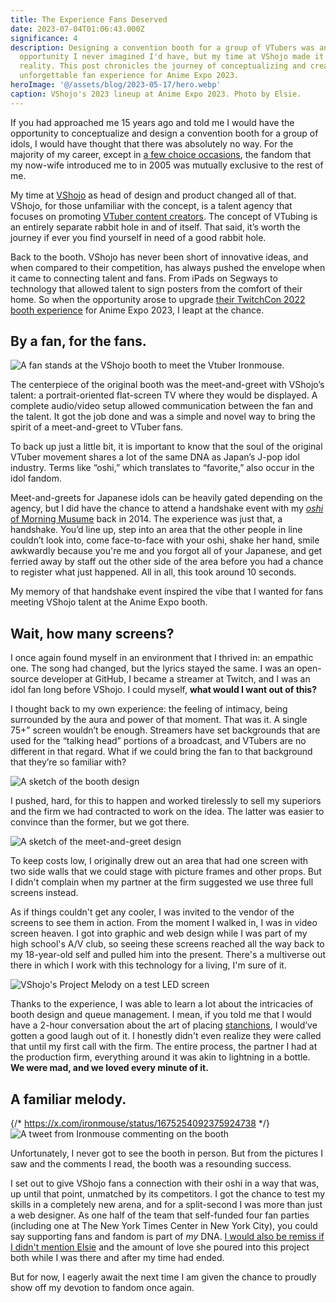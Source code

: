 ```yaml
---
title: The Experience Fans Deserved
date: 2023-07-04T01:06:43.000Z
significance: 4
description: Designing a convention booth for a group of VTubers was an
  opportunity I never imagined I'd have, but my time at VShojo made it a
  reality. This post chronicles the journey of conceptualizing and creating an
  unforgettable fan experience for Anime Expo 2023.
heroImage: '@/assets/blog/2023-05-17/hero.webp'
caption: VShojo's 2023 lineup at Anime Expo 2023. Photo by Elsie.
---
```



If you had approached me 15 years ago and told me I would have the opportunity to conceptualize and design a convention booth for a group of idols, I would have thought that there was absolutely no way. For the majority of my career, except in [a few choice occasions](/blog/2011/music-morning-musume), the fandom that my now-wife introduced me to in 2005 was mutually exclusive to the rest of me.

My time at [VShojo](https://vshojo.com) as head of design and product changed all of that. VShojo, for those unfamiliar with the concept, is a talent agency that focuses on promoting [VTuber content creators](https://en.wikipedia.org/wiki/VTuber). The concept of VTubing is an entirely separate rabbit hole in and of itself. That said, it’s worth the journey if ever you find yourself in need of a good rabbit hole. 

Back to the booth. VShojo has never been short of innovative ideas, and when compared to their competition, has always pushed the envelope when it came to connecting talent and fans. From iPads on Segways to technology that allowed talent to sign posters from the comfort of their home. So when the opportunity arose to upgrade [their TwitchCon 2022 booth experience](https://www.nbcnews.com/pop-culture/viral/vtuber-twitchcon-meet-and-greet-vshojo-projekt-melody-rcna51794) for Anime Expo 2023, I leapt at the chance.

## By a fan, for the fans.

<Image src="2023-05-17/twitchcon-booth.webp" alt="A fan stands at the VShojo booth to meet the Vtuber Ironmouse." caption="The original V-IRL setup at TwitchCon 2022. Photo by Elizabeth Asher." />

The centerpiece of the original booth was the meet-and-greet with VShojo’s talent: a portrait-oriented flat-screen TV where they would be displayed. A complete audio/video setup allowed communication between the fan and the talent. It got the job done and was a simple and novel way to bring the spirit of a meet-and-greet to VTuber fans.

To back up just a little bit, it is important to know that the soul of the original VTuber movement shares a lot of the same DNA as Japan’s J-pop idol industry. Terms like “oshi,” which translates to “favorite,” also occur in the idol fandom. 

Meet-and-greets for Japanese idols can be heavily gated depending on the agency, but I did have the chance to attend a handshake event with my [_oshi_ of Morning Musume](https://www.instagram.com/mizuki_fukumura.official/?hl=en) back in 2014. The experience was just that, a handshake. You’d line up, step into an area that the other people in line couldn’t look into, come face-to-face with your oshi, shake her hand, smile awkwardly because you're me and you forgot all of your Japanese, and get ferried away by staff out the other side of the area before you had a chance to register what just happened. All in all, this took around 10 seconds.

My memory of that handshake event inspired the vibe that I wanted for fans meeting VShojo talent at the Anime Expo booth.

## Wait, how many screens?

I once again found myself in an environment that I thrived in: an empathic one. The song had changed, but the lyrics stayed the same. I was an open-source developer at GitHub, I became a streamer at Twitch, and I was an idol fan long before VShojo. I could myself, **what would I want out of this?**

I thought back to my own experience: the feeling of intimacy, being surrounded by the aura and power of that moment. That was it. A single 75+” screen wouldn’t be enough. Streamers have set backgrounds that are used for the “talking head” portions of a broadcast, and VTubers are no different in that regard. What if we could bring the fan to that background that they’re so familiar with? 

<Image src="2023-05-17/booth-sketch-1.webp" alt="A sketch of the booth design" caption="The initial sketch of the booth design." />

I pushed, hard, for this to happen and worked tirelessly to sell my superiors and the firm we had contracted to work on the idea. The latter was easier to convince than the former, but we got there.

<Image src="2023-05-17/booth-sketch-2.webp" alt="A sketch of the meet-and-greet design" caption="The initial sketch of the V-IRL area." />

To keep costs low, I originally drew out an area that had one screen with two side walls that we could stage with picture frames and other props. But I didn't complain when my partner at the firm suggested we use three full screens instead. 

As if things couldn't get any cooler, I was invited to the vendor of the screens to see them in action. From the moment I walked in, I was in video screen heaven. I got into graphic and web design while I was part of my high school's A/V club, so seeing these screens reached all the way back to my 18-year-old self and pulled him into the present. There's a multiverse out there in which I work with this technology for a living, I'm sure of it.

<Image src="2023-05-17/project-melody.webp" alt="VShojo's Project Melody on a test LED screen" caption="Project Melody on the big screen during the tech demo." />

Thanks to the experience, I was able to learn a lot about the intricacies of booth design and queue management. I mean, if you told me that I would have a 2-hour conversation about the art of placing [stanchions](https://en.wikipedia.org/wiki/Stanchion), I would’ve gotten a good laugh out of it. I honestly didn't even realize they were called that until my first call with the firm. The entire process, the partner I had at the production firm, everything around it was akin to lightning in a bottle. **We were mad, and we loved every minute of it.**

## A familiar melody.

{/* https://x.com/ironmouse/status/1675254092375924738 */}
<Image src="2023-05-17/ironmouse.webp" alt="A tweet from Ironmouse commenting on the booth" caption="When the queen likes it, you really can't argue." />

Unfortunately, I never got to see the booth in person. But from the pictures I saw and the comments I read, the booth was a resounding success. 

I set out to give VShojo fans a connection with their oshi in a way that was, up until that point, unmatched by its competitors. I got the chance to test my skills in a completely new arena, and for a split-second I was more than just a web designer. As one half of the team that self-funded four fan parties (including one at The New York Times Center in New York City), you could say supporting fans and fandom is part of _my_ DNA. [I would also be remiss if I didn't mention Elsie](https://bsky.app/profile/turbodawg.com) and the amount of love she poured into this project both while I was there and after my time had ended.

But for now, I eagerly await the next time I am given the chance to proudly show off my devotion to fandom once again.
